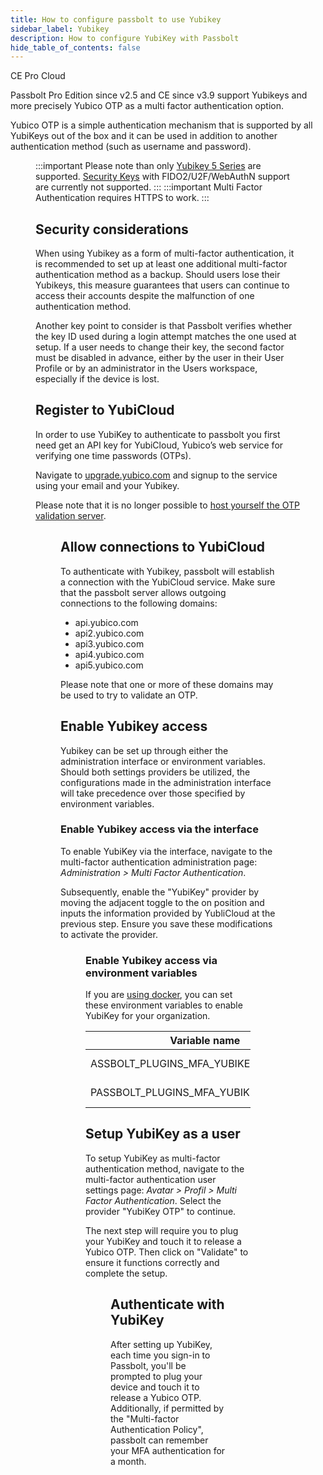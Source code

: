 ```yaml
---
title: How to configure passbolt to use Yubikey
sidebar_label: Yubikey
description: How to configure YubiKey with Passbolt
hide_table_of_contents: false
---
```



<div style={{display: "flex", gap: "1rem"}}>
  <Chips link="https://www.passbolt.com/ce/docker" isUnderMainTitle={true}>CE</Chips>
  <Chips link="https://www.passbolt.com/pricing/pro" isUnderMainTitle={true}>Pro</Chips>
  <Chips link="https://www.passbolt.com/pricing/cloud" isUnderMainTitle={true}>Cloud</Chips>
</div>

Passbolt Pro Edition since v2.5 and CE since v3.9 support Yubikeys and more precisely Yubico OTP as a multi factor authentication option.

Yubico OTP is a simple authentication mechanism that is supported by all YubiKeys out of the box and it can be used in addition to another authentication method (such as username and password).

<Figure
  src="/img/help/2018/11/mfa-yubikey-login.jpg"
  alt="Using a Yubikey at login"
  caption="fig. Using a Yubikey at login"
/>

:::important
Please note than only [Yubikey 5 Series](https://www.yubico.com/products/yubikey-5-overview/) are supported. [Security Keys](https://www.yubico.com/products/security-key/) with FIDO2/U2F/WebAuthN support are currently not supported.
:::
:::important
Multi Factor Authentication requires HTTPS to work.
:::

## Security considerations

When using Yubikey as a form of multi-factor authentication, it is recommended to set up at least one additional multi-factor authentication method as a backup. Should users lose their Yubikeys, this measure guarantees that users can continue to access their accounts despite the malfunction of one authentication method.

Another key point to consider is that Passbolt verifies whether the key ID used during a login attempt matches the one used at setup. If a user needs to change their key, the second factor must be disabled in advance, either by the user in their User Profile or by an administrator in the Users workspace, especially if the device is lost.

## Register to YubiCloud

In order to use YubiKey to authenticate to passbolt you first need get an API key for YubiCloud, Yubico’s web service for verifying one time passwords (OTPs).

Navigate to [upgrade.yubico.com](https://upgrade.yubico.com/getapikey) and signup to the service using your email and your Yubikey.

Please note that it is no longer possible to [host yourself the OTP validation server](https://support.yubico.com/hc/en-us/articles/360021227000-YK-VAL-YK-KSM-and-YubiHSM-1-End-of-Life).

<Figure
  src="/img/help/2018/11/mfa-yubikey-admin.png"
  alt="Signup to YubiCloud"
  caption="fig. Signup to YubiCloud"
/>

## Allow connections to YubiCloud

To authenticate with Yubikey, passbolt will establish a connection with the YubiCloud service. Make sure that the passbolt server allows outgoing connections to the following domains:

- api.yubico.com
- api2.yubico.com
- api3.yubico.com
- api4.yubico.com
- api5.yubico.com

Please note that one or more of these domains may be used to try to validate an OTP.

## Enable Yubikey access

Yubikey can be set up through either the administration interface or environment variables. Should both settings providers be utilized, the configurations made in the administration interface will take precedence over those specified by environment variables.

### Enable Yubikey access via the interface

To enable YubiKey via the interface, navigate to the multi-factor authentication administration page: *Administration > Multi Factor Authentication*.

Subsequently, enable the "YubiKey" provider by moving the adjacent toggle to the on position and inputs the information provided by YubliCloud at the previous step. Ensure you save these modifications to activate the provider.

<Figure
  src="/img/help/2018/12/AD_mfa_org_settings_yubikey.png"
  alt="Enable YubiKey in administration settings"
  caption="fig. Enable YubiKey in administration settings"
/>

### Enable Yubikey access via environment variables

If you are [using docker](/docs/hosting/install/ce/docker/), you can set these environment variables to enable YubiKey for your organization.

| Variable name | Description | Type |
| --- | --- | --- |
| ASSBOLT_PLUGINS_MFA_YUBIKEY_SECRETKEY | YubiCloud secret key | string |
| PASSBOLT_PLUGINS_MFA_YUBIKEY_CLIENTID | YubiCloud client id | integer |

## Setup YubiKey as a user

To setup YubiKey as multi-factor authentication method, navigate to the multi-factor authentication user settings page: *Avatar > Profil > Multi Factor Authentication*. Select the provider "YubiKey OTP" to continue.

The next step will require you to plug your YubiKey and touch it to release a Yubico OTP. Then click on "Validate" to ensure it functions correctly and complete the setup.

<Figure
  src="/img/help/2024/03/yubikey-passbolt-user-setup.png"
  alt="Register your Yubikey"
  caption="fig. Register your Yubikey"
/>

## Authenticate with YubiKey

After setting up YubiKey, each time you sign-in to Passbolt, you'll be prompted to plug your device and touch it to release a Yubico OTP. Additionally, if permitted by the "Multi-factor Authentication Policy", passbolt can remember your MFA authentication for a month.

<Figure
  src="/img/help/2024/03/yubikey-passbolt-user-authenticate.png"
  alt="Authenticate with YubiKey"
  caption="fig. Authenticate with YubiKey"
/>
